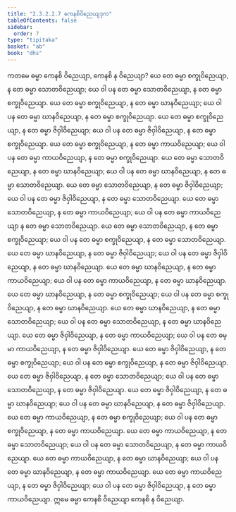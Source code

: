 ```yaml
---
title: "2.3.2.2.7 ကေနစိဝိညေယျဒုက"
tableOfContents: false
sidebar:
  order: 7
type: "tipitaka"
basket: "ab"
book: "dhs"
---
```



<DynamicBreadcrumb />

<Division number="1101" book="dhs" e="ch" v="29" p="220">

<Paragraph number="1770" book="dhs">
ကတမေ ဓမ္မာ ကေနစိ ဝိညေယျာ, ကေနစိ န ဝိညေယျာ?
</Paragraph>

<Paragraph number="1771" book="dhs">
ယေ တေ ဓမ္မာ စက္ခုဝိညေယျာ, န တေ ဓမ္မာ သောတဝိညေယျာ; ယေ ဝါ ပန တေ ဓမ္မာ သောတဝိညေယျာ, န တေ ဓမ္မာ စက္ခုဝိညေယျာ.
</Paragraph>

<Paragraph number="1772" book="dhs">
ယေ တေ ဓမ္မာ စက္ခုဝိညေယျာ, န တေ ဓမ္မာ ဃာနဝိညေယျာ; ယေ ဝါ ပန တေ ဓမ္မာ ဃာနဝိညေယျာ, န တေ ဓမ္မာ စက္ခုဝိညေယျာ.
</Paragraph>

<Paragraph number="1773" book="dhs">
ယေ တေ ဓမ္မာ စက္ခုဝိညေယျာ, န တေ ဓမ္မာ ဇိဝှါဝိညေယျာ; ယေ ဝါ ပန တေ ဓမ္မာ ဇိဝှါဝိညေယျာ, န တေ ဓမ္မာ စက္ခုဝိညေယျာ.
</Paragraph>

<Paragraph number="1774" book="dhs">
ယေ တေ ဓမ္မာ စက္ခုဝိညေယျာ, န တေ ဓမ္မာ ကာယဝိညေယျာ; ယေ ဝါ ပန တေ ဓမ္မာ ကာယဝိညေယျာ, န တေ ဓမ္မာ စက္ခုဝိညေယျာ.
</Paragraph>

<Paragraph number="1775" book="dhs">
ယေ တေ ဓမ္မာ သောတဝိညေယျာ, န တေ ဓမ္မာ ဃာနဝိညေယျာ; ယေ ဝါ ပန တေ ဓမ္မာ ဃာနဝိညေယျာ, န တေ ဓမ္မာ သောတဝိညေယျာ.
</Paragraph>

<Paragraph number="1776" book="dhs">
ယေ တေ ဓမ္မာ သောတဝိညေယျာ, န တေ ဓမ္မာ ဇိဝှါဝိညေယျာ; ယေ ဝါ ပန တေ ဓမ္မာ ဇိဝှါဝိညေယျာ, န တေ ဓမ္မာ သောတဝိညေယျာ.
</Paragraph>

<Paragraph number="1777" book="dhs">
ယေ တေ ဓမ္မာ သောတဝိညေယျာ, န တေ ဓမ္မာ ကာယဝိညေယျာ; ယေ ဝါ ပန တေ ဓမ္မာ ကာယဝိညေယျာ န တေ ဓမ္မာ သောတဝိညေယျာ.
</Paragraph>

<Paragraph number="1778" book="dhs">
ယေ တေ ဓမ္မာ သောတဝိညေယျာ, န တေ ဓမ္မာ စက္ခုဝိညေယျာ; ယေ ဝါ ပန တေ ဓမ္မာ စက္ခုဝိညေယျာ, န တေ ဓမ္မာ သောတဝိညေယျာ.
</Paragraph>

<Paragraph number="1779" book="dhs">
ယေ တေ ဓမ္မာ ဃာနဝိညေယျာ, န တေ ဓမ္မာ ဇိဝှါဝိညေယျာ; ယေ ဝါ ပန တေ ဓမ္မာ ဇိဝှါဝိညေယျာ, န တေ ဓမ္မာ ဃာနဝိညေယျာ.
</Paragraph>

<Paragraph number="1780" book="dhs">
ယေ တေ ဓမ္မာ ဃာနဝိညေယျာ, န တေ ဓမ္မာ ကာယဝိညေယျာ; ယေ ဝါ ပန တေ ဓမ္မာ ကာယဝိညေယျာ, န တေ ဓမ္မာ ဃာနဝိညေယျာ.
</Paragraph>

<Paragraph number="1781" book="dhs">
ယေ တေ ဓမ္မာ ဃာနဝိညေယျာ, န တေ ဓမ္မာ စက္ခုဝိညေယျာ; ယေ ဝါ ပန တေ ဓမ္မာ စက္ခုဝိညေယျာ, န တေ ဓမ္မာ ဃာနဝိညေယျာ.
</Paragraph>

<Paragraph number="1782" book="dhs">
ယေ တေ ဓမ္မာ ဃာနဝိညေယျာ, န တေ ဓမ္မာ သောတဝိညေယျာ; ယေ ဝါ ပန တေ ဓမ္မာ သောတဝိညေယျာ, န တေ ဓမ္မာ ဃာနဝိညေယျာ.
</Paragraph>

<Paragraph number="1783" book="dhs">
ယေ တေ ဓမ္မာ ဇိဝှါဝိညေယျာ, န တေ ဓမ္မာ ကာယဝိညေယျာ; ယေ ဝါ ပန တေ ဓမ္မာ ကာယဝိညေယျာ, န တေ ဓမ္မာ ဇိဝှါဝိညေယျာ.
</Paragraph>

<Paragraph number="1784" book="dhs">
ယေ တေ ဓမ္မာ ဇိဝှါဝိညေယျာ, န တေ ဓမ္မာ စက္ခုဝိညေယျာ; ယေ ဝါ ပန တေ ဓမ္မာ စက္ခုဝိညေယျာ, န တေ ဓမ္မာ ဇိဝှါဝိညေယျာ.
</Paragraph>

<Paragraph number="1785" book="dhs">
ယေ တေ ဓမ္မာ ဇိဝှါဝိညေယျာ, န တေ ဓမ္မာ သောတဝိညေယျာ; ယေ ဝါ ပန တေ ဓမ္မာ သောတဝိညေယျာ, န တေ ဓမ္မာ ဇိဝှါဝိညေယျာ.
</Paragraph>

<Paragraph number="1786" book="dhs">
ယေ တေ ဓမ္မာ ဇိဝှါဝိညေယျာ, န တေ ဓမ္မာ ဃာနဝိညေယျာ; ယေ ဝါ ပန တေ ဓမ္မာ ဃာနဝိညေယျာ, န တေ ဓမ္မာ ဇိဝှါဝိညေယျာ.
</Paragraph>

<Paragraph number="1787" book="dhs">
ယေ တေ ဓမ္မာ ကာယဝိညေယျာ, န တေ ဓမ္မာ စက္ခုဝိညေယျာ; ယေ ဝါ ပန တေ ဓမ္မာ စက္ခုဝိညေယျာ, န တေ ဓမ္မာ ကာယဝိညေယျာ.
</Paragraph>

<Paragraph number="1788" book="dhs">
ယေ တေ ဓမ္မာ ကာယဝိညေယျာ, န တေ ဓမ္မာ သောတဝိညေယျာ; ယေ ဝါ ပန တေ ဓမ္မာ သောတဝိညေယျာ, န တေ ဓမ္မာ ကာယဝိညေယျာ.
</Paragraph>

<Paragraph number="1789" book="dhs">
ယေ တေ ဓမ္မာ ကာယဝိညေယျာ, န တေ ဓမ္မာ ဃာနဝိညေယျာ; ယေ ဝါ ပန တေ ဓမ္မာ ဃာနဝိညေယျာ, န တေ ဓမ္မာ ကာယဝိညေယျာ.
</Paragraph>

<Paragraph number="1790" book="dhs">
ယေ တေ ဓမ္မာ ကာယဝိညေယျာ, န တေ ဓမ္မာ ဇိဝှါဝိညေယျာ; ယေ ဝါ ပန တေ ဓမ္မာ ဇိဝှါဝိညေယျာ, န တေ ဓမ္မာ ကာယဝိညေယျာ.
</Paragraph>

<Paragraph number="1791" book="dhs">
ဣမေ ဓမ္မာ ကေနစိ ဝိညေယျာ ကေနစိ န ဝိညေယျာ.
</Paragraph>
</Division>